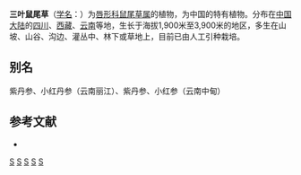 {{Speciesbox 
| taxon = Salvia trijuga
| authority = Diels
}}

'''三叶鼠尾草'''（[[学名|学名]]：{{lang|la|''Salvia trijuga''}}）为[[唇形科|唇形科]][[鼠尾草属|鼠尾草属]]的植物，为中国的特有植物。分布在[[中国大陆|中国大陆]]的[[四川|四川]]、[[西藏|西藏]]、[[云南|云南]]等地，生长于海拔1,900米至3,900米的地区，多生在山坡、山谷、沟边、灌丛中、林下或草地上，目前已由人工引种栽培。

== 别名 ==
紫丹参、小红丹参（云南丽江）、紫丹参、小红参（云南中甸）

== 参考文献 ==
<div class="references-small">
* {{cite web| url =http://www.bioinfo.cn/db05/KmzwSpecies.php?action=view&id=31009| title =三叶鼠尾草| work =《中国高等植物数据库全库》| publisher =中国科学院微生物研究所| author =昆明植物研究所| accessdate =2009-02-19| deadurl =yes| archiveurl =https://web.archive.org/web/20160305014806/http://www.bioinfo.cn/db05/KmzwSpecies.php?action=view&id=31009| archivedate =2016-03-05}}
</div>
{{Taxonbar|from=Q7406921}}
[[Category:鼠尾草属|S]]
[[Category:中國特有植物|S]]
[[Category:四川植物|S]]
[[Category:西藏植物|S]]
[[Category:云南植物|S]]